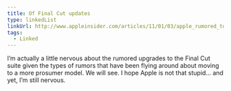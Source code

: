 ```yaml
---
title: Of Final Cut updates
type: linkedList
linkUrl: http://www.appleinsider.com/articles/11/01/03/apple_rumored_to_update_final_cut_applications_in_march_or_april.html
tags:
  - Linked
---
```


I’m actually a little nervous about the rumored upgrades to the Final Cut suite given the types of rumors that have been flying around about moving to a more prosumer model. We will see. I hope Apple is not that stupid… and yet, I’m still nervous.
